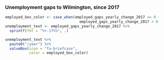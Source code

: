 ### Unemployment gaps to Wilmington, since 2017

```r
employed_box_color <- case_when(employed_gaps_yearly_change_2017 <= 0 ~ "warning",
                                  employed_gaps_yearly_change_2017 > 0 ~ "success")
unemployment_text <- employed_gaps_yearly_change_2017 %>%
  sprintf(fmt = "%+.1f%%", .)

unemployment_text %>%  
  paste0("/year") %>%
  valueBox(icon = "fa-briefcase",
           color = employed_box_color)
```
